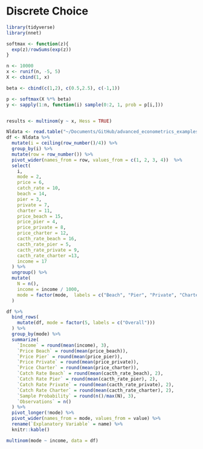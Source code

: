 # Discrete Choice

```r
library(tidyverse)
library(nnet)
```

```r
softmax <- function(z){
  exp(z)/rowSums(exp(z))
}

n <- 10000
x <- runif(n, -5, 5)
X <- cbind(1, x)

beta <- cbind(c(1,2), c(0.5,2.5), c(-1,1))

p <- softmax(X %*% beta)
y <- sapply(1:n, function(i) sample(0:2, 1, prob = p[i,]))


results <- multinom(y ~ x, Hess = TRUE)

```


```r
Nldata <- read.table("~/Documents/GitHub/advanced_econometrics_examples/data/Nldata.asc", quote="\"", comment.char="")
df <- Nldata %>% 
  mutate(i = ceiling(row_number()/4)) %>% 
  group_by(i) %>% 
  mutate(row = row_number()) %>% 
  pivot_wider(names_from = row, values_from = c(1, 2, 3, 4))  %>%
  select(
    i,
    mode = 2,
    price = 6,
    catch_rate = 10,
    beach = 14,
    pier = 3,
    private = 7,
    charter = 11,
    price_beach = 15,
    price_pier = 4,
    price_private = 8,
    price_charter = 12,
    cacth_rate_beach = 16,
    cacth_rate_pier = 5,
    cacth_rate_private = 9,
    cacth_rate_charter =13,
    income = 17
  ) %>% 
  ungroup() %>% 
  mutate(
    N = n(),
    income = income / 1000,
    mode = factor(mode,  labels = c("Beach", "Pier", "Private", "Charter"))
  )
```


```r
df %>% 
  bind_rows(
    mutate(df, mode = factor(5, labels = c("Overall")))
  ) %>%
  group_by(mode) %>% 
  summarize(
    `Income` = round(mean(income), 3),
    `Price Beach` = round(mean(price_beach)),
    `Price Pier` = round(mean(price_pier)),
    `Price Private` = round(mean(price_private)),
    `Price Charter` = round(mean(price_charter)),
    `Catch Rate Beach` = round(mean(cacth_rate_beach), 2),
    `Catch Rate Pier` = round(mean(cacth_rate_pier), 2),
    `Catch Rate Private` = round(mean(cacth_rate_private), 2),
    `Catch Rate Charter` = round(mean(cacth_rate_charter), 2),
    `Sample Probability` = round(n()/max(N), 3),
    `Observations` = n()
  ) %>% 
  pivot_longer(!mode) %>% 
  pivot_wider(names_from = mode, values_from = value) %>% 
  rename(`Explanatory Variable` = name) %>%
  knitr::kable()
```



```r
multinom(mode ~ income, data = df)
```

